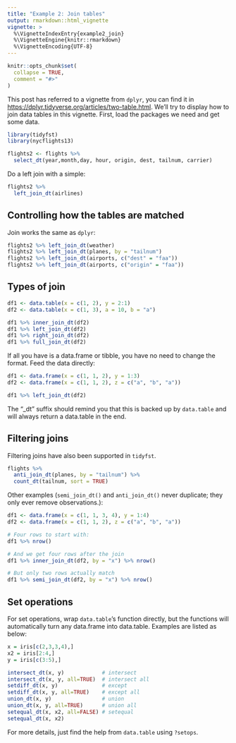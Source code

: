 ---
title: "Example 2: Join tables"
output: rmarkdown::html_vignette
vignette: >
  %\VignetteIndexEntry{example2_join}
  %\VignetteEngine{knitr::rmarkdown}
  %\VignetteEncoding{UTF-8}
---

```{r, include = FALSE}
knitr::opts_chunk$set(
  collapse = TRUE,
  comment = "#>"
)
```
  This post has referred to a vignette from `dplyr`, you can find it in <https://dplyr.tidyverse.org/articles/two-table.html>. We'll try to display how to join data tables in this vignette. First, load the packages we need and get some data.
```{r setup}
library(tidyfst)
library(nycflights13)

flights2 <- flights %>% 
  select_dt(year,month,day, hour, origin, dest, tailnum, carrier)

```
  Do a left join with a simple:
```{r}
flights2 %>% 
  left_join_dt(airlines)
```
  
## Controlling how the tables are matched
  Join works the same as `dplyr`:
```{r}
flights2 %>% left_join_dt(weather)
flights2 %>% left_join_dt(planes, by = "tailnum")
flights2 %>% left_join_dt(airports, c("dest" = "faa"))
flights2 %>% left_join_dt(airports, c("origin" = "faa"))
```

## Types of join

```{r}
df1 <- data.table(x = c(1, 2), y = 2:1)
df2 <- data.table(x = c(1, 3), a = 10, b = "a")

df1 %>% inner_join_dt(df2) 
df1 %>% left_join_dt(df2)
df1 %>% right_join_dt(df2)
df1 %>% full_join_dt(df2)

```
  If all you have is a data.frame or tibble, you have no need to change the format. Feed the data directly:
```{r}
df1 <- data.frame(x = c(1, 1, 2), y = 1:3)
df2 <- data.frame(x = c(1, 1, 2), z = c("a", "b", "a"))

df1 %>% left_join_dt(df2)
```
  The "_dt" suffix should remind you that this is backed up by `data.table` and will always return a data.table in the end.

## Filtering joins
  Filtering joins have also been supported in `tidyfst`.
```{r}
flights %>% 
  anti_join_dt(planes, by = "tailnum") %>% 
  count_dt(tailnum, sort = TRUE)
```
  Other examples (`semi_join_dt()` and `anti_join_dt()` never duplicate; they only ever remove observations.):
```{r}
df1 <- data.frame(x = c(1, 1, 3, 4), y = 1:4)
df2 <- data.frame(x = c(1, 1, 2), z = c("a", "b", "a"))

# Four rows to start with:
df1 %>% nrow()

# And we get four rows after the join
df1 %>% inner_join_dt(df2, by = "x") %>% nrow()

# But only two rows actually match
df1 %>% semi_join_dt(df2, by = "x") %>% nrow()
```
  
## Set operations
  For set operations, wrap `data.table`'s function directly, but the functions will automatically turn any data.frame into data.table. Examples are listed as below:
  
```{r}
x = iris[c(2,3,3,4),]
x2 = iris[2:4,]
y = iris[c(3:5),]

intersect_dt(x, y)            # intersect
intersect_dt(x, y, all=TRUE)  # intersect all
setdiff_dt(x, y)              # except
setdiff_dt(x, y, all=TRUE)    # except all
union_dt(x, y)                # union
union_dt(x, y, all=TRUE)      # union all
setequal_dt(x, x2, all=FALSE) # setequal
setequal_dt(x, x2)     
```
  
For more details, just find the help from `data.table` using `?setops`.

